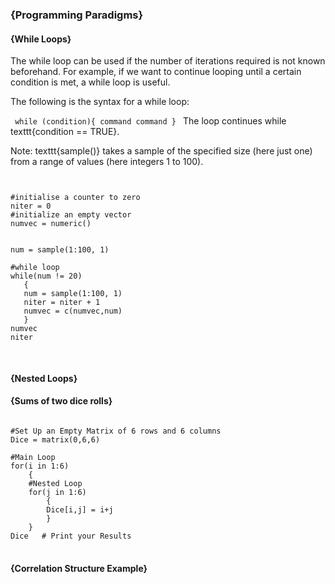 


<p>
### {Programming Paradigms}
<p>
#### {While Loops}
The while loop can be used if the number of iterations required is not known beforehand. For example, if we want to continue looping until a certain condition is met, a while loop is useful.

The following is the syntax for a while loop:

<code>
while (condition){
   command
   command
}
</code>
The loop continues while texttt{condition == TRUE}.


Note: texttt{sample()} takes a sample of the specified size (here just one) from a range of values (here integers 1 to 100).
<pre>
<code>

#initialise a counter to zero
niter = 0		
#initialize an empty vector
numvec = numeric()


num = sample(1:100, 1)

#while loop
while(num != 20)
   {
   num = sample(1:100, 1)
   niter = niter + 1
   numvec = c(numvec,num)
   }
numvec
niter

</code>
</pre>
<p>


<p>
#### {Nested Loops}

<p>
#### {Sums of two dice rolls}
<pre>
<code>
#Set Up an Empty Matrix of 6 rows and 6 columns
Dice = matrix(0,6,6)

#Main Loop
for(i in 1:6)
	{
    #Nested Loop
	for(j in 1:6)
		{
		Dice[i,j] = i+j
		}
	}		
Dice   # Print your Results
</code>
</pre>
<p>
<p>
#### {Correlation Structure Example}


